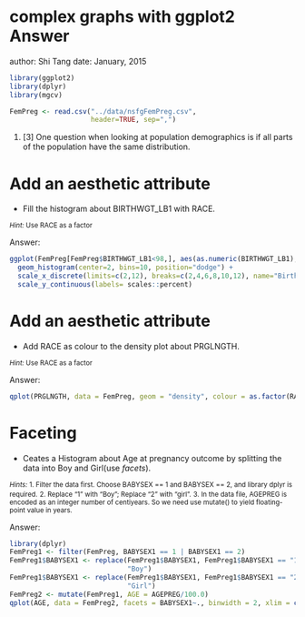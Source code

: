 complex graphs with ggplot2 Answer
===========================
author: Shi Tang
date: January, 2015

```r
library(ggplot2)
library(dplyr)
library(mgcv)
```
```r
FemPreg <- read.csv("../data/nsfgFemPreg.csv",
                    header=TRUE, sep=",")
```


1.  [3] One question when looking at population demographics is if all parts of the population have the same distribution. 


Add an aesthetic attribute
=============================================
- Fill the histogram about BIRTHWGT_LB1 with RACE.

<small>*Hint:* Use RACE as a factor</small>

Answer:
```r
ggplot(FemPreg[FemPreg$BIRTHWGT_LB1<98,], aes(as.numeric(BIRTHWGT_LB1), ..density..,  linetype=as.factor(RACE), fill=as.factor(RACE))) + 
  geom_histogram(center=2, bins=10, position="dodge") +
  scale_x_discrete(limits=c(2,12), breaks=c(2,4,6,8,10,12), name="Birthweight (lbs)") +
  scale_y_continuous(labels= scales::percent)

```


Add an aesthetic attribute
=============================================
- Add RACE as colour to the density plot about PRGLNGTH.

<small>*Hint:* Use RACE as a factor</small>

Answer:
```r
qplot(PRGLNGTH, data = FemPreg, geom = "density", colour = as.factor(RACE), adjust = 1)
```



Faceting
==============================================
- Ceates a Histogram about Age at pregnancy outcome by splitting the data into Boy and Girl(use *facets*).

<small>*Hints:* </small>
<small>1. Filter the data first. Choose BABYSEX == 1 and BABYSEX == 2, and library dplyr is required.</small>
<small>2. Replace "1" with "Boy"; Replace "2" with "girl".</small>
<small>3. In the data file, AGEPREG is encoded as an integer number of centiyears. So we need use mutate() to yield floating-point value in years.</small>

Answer:
```r
library(dplyr)
FemPreg1 <- filter(FemPreg, BABYSEX1 == 1 | BABYSEX1 == 2)
FemPreg1$BABYSEX1 <- replace(FemPreg1$BABYSEX1, FemPreg1$BABYSEX1 == "1",
                             "Boy")
FemPreg1$BABYSEX1 <- replace(FemPreg1$BABYSEX1, FemPreg1$BABYSEX1 == "2",
                             "Girl")
FemPreg2 <- mutate(FemPreg1, AGE = AGEPREG/100.0)
qplot(AGE, data = FemPreg2, facets = BABYSEX1~., binwidth = 2, xlim = c(10,45), geom = "histogram")
```
